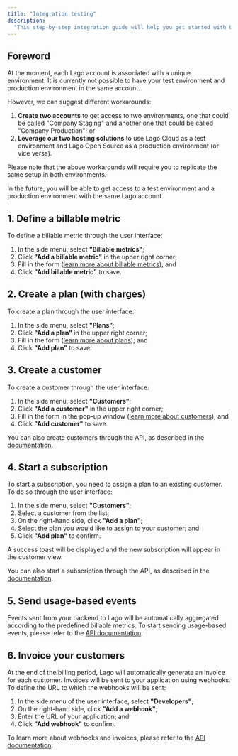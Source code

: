 ```yaml
---
title: "Integration testing"
description:
  "This step-by-step integration guide will help you get started with Lago."
---
```


## Foreword[](#foreword "Direct link to heading")

At the moment, each Lago account is associated with a unique environment. It is
currently not possible to have your test environment and production environment
in the same account.

However, we can suggest different workarounds:

1. **Create two accounts** to get access to two environments, one that could be
   called "Company Staging" and another one that could be called "Company
   Production"; or
2. **Leverage our two hosting solutions** to use Lago Cloud as a test
   environment and Lago Open Source as a production environment (or vice versa).

Please note that the above workarounds will require you to replicate the same
setup in both environments.

<Info>
  In the future, you will be able to get access to a test environment and a
  production environment with the same Lago account.
</Info>

## 1\. Define a billable metric[](#1-define-a-billable-metric "Direct link to heading")

To define a billable metric through the user interface:

1. In the side menu, select **"Billable metrics"**;
2. Click **"Add a billable metric"** in the upper right corner;
3. Fill in the form ([learn more about billable metrics](/overview)); and
4. Click **"Add billable metric"** to save.

## 2\. Create a plan (with charges)[](#2-create-a-plan-with-charges "Direct link to heading")

To create a plan through the user interface:

1. In the side menu, select **"Plans"**;
2. Click **"Add a plan"** in the upper right corner;
3. Fill in the form ([learn more about plans](/plans/overview)); and
4. Click **"Add plan"** to save.

## 3\. Create a customer[](#3-create-a-customer "Direct link to heading")

To create a customer through the user interface:

1. In the side menu, select **"Customers"**;
2. Click **"Add a customer"** in the upper right corner;
3. Fill in the form in the pop-up window
   ([learn more about customers](/customers)); and
4. Click **"Add customer"** to save.

You can also create customers through the API, as described in the
[documentation](/api/customers/create-update).

## 4\. Start a subscription[](#4-start-a-subscription "Direct link to heading")

To start a subscription, you need to assign a plan to an existing customer. To
do so through the user interface:

1. In the side menu, select **"Customers"**;
2. Select a customer from the list;
3. On the right-hand side, click **"Add a plan"**;
4. Select the plan you would like to assign to your customer; and
5. Click **"Add plan"** to confirm.

A success toast will be displayed and the new subscription will appear in the
customer view.

You can also start a subscription through the API, as described in the
[documentation](/api/subscriptions/create).

## 5\. Send usage-based events[](#5-send-usage-based-events "Direct link to heading")

Events sent from your backend to Lago will be automatically aggregated according
to the predefined billable metrics. To start sending usage-based events, please
refer to the [API documentation](/api/events/metered).

## 6\. Invoice your customers[](#6-invoice-your-customers "Direct link to heading")

At the end of the billing period, Lago will automatically generate an invoice
for each customer. Invoices will be sent to your application using webhooks. To
define the URL to which the webhooks will be sent:

1. In the side menu of the user interface, select **"Developers"**;
2. On the right-hand side, click **"Add a webhook"**;
3. Enter the URL of your application; and
4. Click **"Add webhook"** to confirm.

To learn more about webhooks and invoices, please refer to the
[API documentation](/api/invoices/invoice-object).
